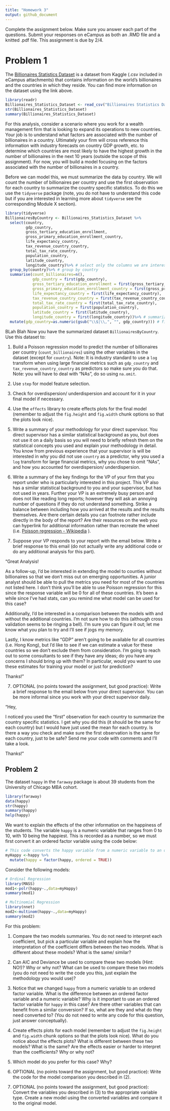 ```yaml
---
title: "Homework 3"
output: github_document
---
```


Complete the assignment below. Make sure you answer each part of the questions. Submit your responses on eCampus as both an .RMD file and a knitted .pdf file. This assignment is due by 2/4.

# Problem 1

The [Billionaires Statistics Dataset](https://www.kaggle.com/datasets/nelgiriyewithana/billionaires-statistics-dataset/data) is a dataset from Kaggle (.csv included in eCampus attachments) that contains information on the world's billionaires and the countries in which they reside. You can find more information on the dataset using the link above.

```r
library(readr)
Billionaires_Statistics_Dataset <- read_csv("Billionaires Statistics Dataset.csv")
str(Billionaires_Statistics_Dataset)
summary(Billionaires_Statistics_Dataset)
```

For this analysis, consider a scenario where you work for a wealth management firm that is looking to expand its operations to new countries. Your job is to understand what factors are associated with the number of billionaires in a country. Ultimately your firm will cross reference this information with industry forecasts on country GDP growth, etc. to determine which countries are most likely to have the highest growth in the number of billionaires in the next 10 years (outside the scope of this assignment). For now, you will build a model focusing on the factors associated with the number of billionaires in a country.

Before we can model this, we must summarize the data by country. We will count the number of billionaires per country and use the first observation for each country to summarize the country specific statistics. To do this we use the `tidyverse` package (note, you do not have to understand this code but if you are interested in learning more about `tidyverse` see the corresponding Module X section).


```r
library(tidyverse)
BillionairesByCountry <- Billionaires_Statistics_Dataset %>%                       
  select(country,
         gdp_country,
         gross_tertiary_education_enrollment,
         gross_primary_education_enrollment_country,
         life_expectancy_country,
         tax_revenue_country_country,
         total_tax_rate_country,
         population_country,
         latitude_country,
         longitude_country)%>% # select only the columns we are interested in
  group_by(country)%>% # group by country
  summarise(count_billionaires=n(),
            gdp_country = first(gdp_country),
            gross_tertiary_education_enrollment = first(gross_tertiary_education_enrollment),
            gross_primary_education_enrollment_country = first(gross_primary_education_enrollment_country),
            life_expectancy_country = first(life_expectancy_country),
            tax_revenue_country_country = first(tax_revenue_country_country),
            total_tax_rate_country = first(total_tax_rate_country),
            population_country = first(population_country),
            latitude_country = first(latitude_country),
            longitude_country = first(longitude_country))%>% # summarize by country
  mutate(gdp_country=as.numeric(gsub("\\$|\\,", "", gdp_country))) # fix a problem with GDP being a string
```

BLah Blah 
Now you have the summarized dataset `BillionairesByCountry`. Use this dataset to:

(1) Build a Poisson regression model to predict the number of billionaires per country (`count_billionaires`) using the other variables in the dataset (except for `country`). Note: It is industry standard to use a `log` transform when using large financial metrics such as `gdp_country` and `tax_revenue_country_country` as predictors so make sure you do that. Note: you will have to deal with "NAs", do so using `na.omit`.

(2) Use `step` for model feature selection.

(3) Check for overdispersion/ underdispersion and account for it in your final model if necessary.

(3) Use the `effects` library to create effects plots for the final model (remember to adjust the `fig.height` and `fig.width` chunk options so that the plots look nice).

(4) Write a summary of your methodology for your direct supervisor. You direct supervisor has a similar statistical background as you, but does not use it on a daily basis so you will need to briefly refresh them on the statistical concepts you used and explain your methodology in detail. You know from previous experience that your supervisor is will be interested in why you did not use `country` as a predictor, why you used a `log` transform for large financial metrics, why you chose to omit "NAs", and how you accounted for overdispersion/ underdispersion.

(5) Write a summary of the key findings for the VP of your firm that you report under who is particularly interested in this project. This VP also has a similar statistical background to you and your supervisor, but has not used in years. Further your VP is an extremely busy person and does not like reading long reports; however they will ask an annoying number of questions if they do not understand something. Strike a balance between including how you arrived at the results and the results themselves. Are there certain details you can footnote rather include directly in the body of the report? Are their resources on the web you can hyperlink for additional information rather than recreate the wheel (i.e. [Poisson regression - Wikipedia](https://en.wikipedia.org/wiki/Poisson_regression) ).

(6) Suppose your VP responds to your report with the email below. Write a brief response to this email (do not actually write any additional code or do any additional analysis for this part). 

"Great Analysis! 

As a follow-up, I'd be interested in extending the model to counties without billionaires so that we don't miss out on emerging opportunities. A junior analyst should be able to pull the metrics you need for most of the countries not listed here. I don't think you'll be able to use Poisson regression for this since the response variable will be 0 for all of these countries. It's been a while since I've had stats, can you remind me what model can be used for this case? 

Additionally, I'd be interested in a comparison between the models with and without the additional countries. I'm not sure how to do this (although cross validation seems to be ringing a bell). I'm sure you can figure it out; let me know what you plan to try and I'll see if jogs my memory. 

Lastly, I know metrics like "GDP" aren't going to be available for all countries (i.e. Hong Kong), but I'd like to see if we can estimate a value for these countries so we don't exclude them from consideration. I'm going to reach out to some consultants to see if they have any ideas; do you have any concerns I should bring up with them? In particular, would you want to use these estimates for training your model or just for prediction?

Thanks!"

(7) OPTIONAL (no points toward the assignment, but good practice): Write a brief response to the email below from your direct supervisor. You can be more informal since you work with your direct supervisor daily.

"Hey,

I noticed you used the "first" observation for each country to summarize the country specific statistics. I get why you did this (it should be the same for each country) but I would have just used the mean for each country. Is there a way you check and make sure the first observation is the same for each country, just to be safe? Send me your code with comments and I'll take a look.

Thanks!"


## Problem 2

The dataset `happy` in the `faraway` package is about 39 students from the University of Chicago MBA cohort.  

```r
library(faraway)
data(happy)
str(happy)
summary(happy)
help(happy)
```

We want to explain the effects of the other information on the happiness of the students.  The variable `happy` is a numeric variable that ranges from 0 to 10, with 10 being the happiest. This is recorded as a number, so we must first convert it an ordered factor variable using the code below:

```r
# This code converts the happy variable from a numeric variable to an ordered factor variable
myHappy <-happy %>% 
  mutate(happy = factor(happy, ordered = TRUE))
```

Consider the following models:

```r
# Ordinal Regression
library(MASS)
mod1<-polr(happy~.,data=myHappy)
summary(mod1)

# Multinomial Regression
library(nnet)
mod2<-multinom(happy~.,data=myHappy)
summary(mod2)
```

For this problem:

(1) Compare the two models summaries. You do not need to interpret each coefficient, but pick a particular variable and explain how the interpretation of the coefficient differs between the two models. What is different about these models? What is the same/ similar?

(2) Can AIC and Deviance be used to compare these two models (Hint: NO!)? Why or why not? What can be used to compare these two models (you do not need to write the code you this, just explain the methodology you would use)?

(3) Notice that we changed `happy` from a numeric variable to an ordered factor variable. What is the difference between an ordered factor variable and a numeric variable? Why is it important to use an ordered factor variable for `happy` in this case? Are there other variables that can benefit from a similar conversion? If so, what are they and what do they need converted to? (You do not need to write any code for this question, just answer conceptually). 

(4) Create effects plots for each model (remember to adjust the `fig.height` and `fig.width` chunk options so that the plots look nice). What do you notice about the effects plots? What is different between these two models? What is the same? Are the effects easier or harder to interpret than the coefficients? Why or why not?

(5) Which model do you prefer for this case? Why?

(6) OPTIONAL (no points toward the assignment, but good practice): Write the code for the model comparison you described in (2).

(7) OPTIONAL (no points toward the assignment, but good practice): Convert the variables you described in (3) to the appropriate variable type. Create a new model using the converted variables and compare it to the original model.